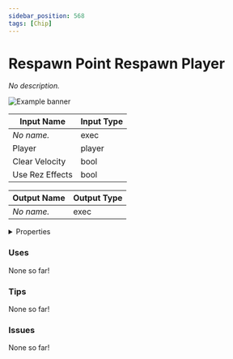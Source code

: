 ```yaml
---
sidebar_position: 568
tags: [Chip]
---
```


# Respawn Point Respawn Player

*No description.*



![Example banner](./assets/350cda38-d7c5-4319-bb15-a06f49bbb0b9.svg)

| Input Name | Input Type |
|-----------|-----------|
| *No name.* | exec |
| Player | player |
| Clear Velocity | bool |
| Use Rez Effects | bool |

| Output Name | Output Type |
|-----------|-----------|
| *No name.* | exec |


<details>
  <summary>Properties</summary>
  <div>
    <div>
    <table>
      <thead>
        <tr>
          <th>Is beta required?</th>
          <th>❌</th>
        </tr>
        <tr>
          <th>Is this chip a trolling risk?</th>
          <th>❌</th>
        </tr>
        <tr>
          <th>Chip UUID</th>
          <th>350cda38-d7c5-4319-bb15-a06f49bbb0b9</th>
        </tr>
      </thead>
    </table>
    </div>
  </div>
</details>

### Uses

None so far!

### Tips

None so far!

### Issues

None so far!